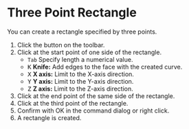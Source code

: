 
# Three Point Rectangle

<Reference shortcut='' command='Three Point Rectangle' button='Toolbar' />

You can create a rectangle specified by three points.

1. Click the button <ButtonIcon type="button-three-point-rectangle" /> on the toolbar.
2. Click at the start point of one side of the rectangle.
   - `Tab` Specify length a numerical value.
   - <kbd>K</kbd> **Knife:** Add edges to the face with the created curve.
   - <kbd>X</kbd> **X axis:** Limit to the X-axis direction.
   - <kbd>Y</kbd> **Y axis:** Limit to the Y-axis direction.
   - <kbd>Z</kbd> **Z axis:** Limit to the Z-axis direction.
3. Click at the end point of the same side of the rectangle.
4. Click at the third point of the rectangle.
5. Confirm with OK in the command dialog or right click.
6. A rectangle is created.
